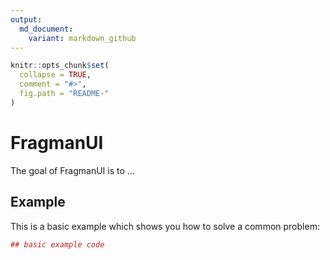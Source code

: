 ```yaml
---
output:
  md_document:
    variant: markdown_github
---
```


<!-- README.md is generated from README.Rmd. Please edit that file -->

```r
knitr::opts_chunk$set(
  collapse = TRUE,
  comment = "#>",
  fig.path = "README-"
)
```

# FragmanUI

The goal of FragmanUI is to ...

## Example

This is a basic example which shows you how to solve a common problem:

```r
## basic example code
```
